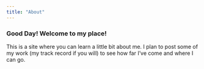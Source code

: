 ```yaml
---
title: "About"
---
```






### Good Day! Welcome to my place!






This is a site where you can learn a little bit about me. I plan to post some
of my work (my track record if you will) to see how far I've come and 
where I can go. 